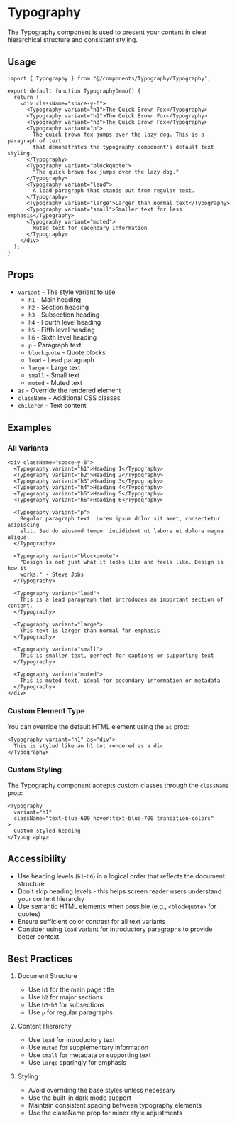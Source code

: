 # Typography

The Typography component is used to present your content in clear hierarchical structure and consistent styling.

## Usage

```tsx
import { Typography } from "@/components/Typography/Typography";

export default function TypographyDemo() {
  return (
    <div className="space-y-6">
      <Typography variant="h1">The Quick Brown Fox</Typography>
      <Typography variant="h2">The Quick Brown Fox</Typography>
      <Typography variant="h3">The Quick Brown Fox</Typography>
      <Typography variant="p">
        The quick brown fox jumps over the lazy dog. This is a paragraph of text
        that demonstrates the typography component's default text styling.
      </Typography>
      <Typography variant="blockquote">
        "The quick brown fox jumps over the lazy dog."
      </Typography>
      <Typography variant="lead">
        A lead paragraph that stands out from regular text.
      </Typography>
      <Typography variant="large">Larger than normal text</Typography>
      <Typography variant="small">Smaller text for less emphasis</Typography>
      <Typography variant="muted">
        Muted text for secondary information
      </Typography>
    </div>
  );
}
```

## Props

- `variant` - The style variant to use
  - `h1` - Main heading
  - `h2` - Section heading
  - `h3` - Subsection heading
  - `h4` - Fourth level heading
  - `h5` - Fifth level heading
  - `h6` - Sixth level heading
  - `p` - Paragraph text
  - `blockquote` - Quote blocks
  - `lead` - Lead paragraph
  - `large` - Large text
  - `small` - Small text
  - `muted` - Muted text
- `as` - Override the rendered element
- `className` - Additional CSS classes
- `children` - Text content

## Examples

### All Variants

```tsx
<div className="space-y-6">
  <Typography variant="h1">Heading 1</Typography>
  <Typography variant="h2">Heading 2</Typography>
  <Typography variant="h3">Heading 3</Typography>
  <Typography variant="h4">Heading 4</Typography>
  <Typography variant="h5">Heading 5</Typography>
  <Typography variant="h6">Heading 6</Typography>

  <Typography variant="p">
    Regular paragraph text. Lorem ipsum dolor sit amet, consectetur adipiscing
    elit. Sed do eiusmod tempor incididunt ut labore et dolore magna aliqua.
  </Typography>

  <Typography variant="blockquote">
    "Design is not just what it looks like and feels like. Design is how it
    works." - Steve Jobs
  </Typography>

  <Typography variant="lead">
    This is a lead paragraph that introduces an important section of content.
  </Typography>

  <Typography variant="large">
    This text is larger than normal for emphasis
  </Typography>

  <Typography variant="small">
    This is smaller text, perfect for captions or supporting text
  </Typography>

  <Typography variant="muted">
    This is muted text, ideal for secondary information or metadata
  </Typography>
</div>
```

### Custom Element Type

You can override the default HTML element using the `as` prop:

```tsx
<Typography variant="h1" as="div">
  This is styled like an h1 but rendered as a div
</Typography>
```

### Custom Styling

The Typography component accepts custom classes through the `className` prop:

```tsx
<Typography
  variant="h1"
  className="text-blue-600 hover:text-blue-700 transition-colors"
>
  Custom styled heading
</Typography>
```

## Accessibility

- Use heading levels (`h1`-`h6`) in a logical order that reflects the document structure
- Don't skip heading levels - this helps screen reader users understand your content hierarchy
- Use semantic HTML elements when possible (e.g., `<blockquote>` for quotes)
- Ensure sufficient color contrast for all text variants
- Consider using `lead` variant for introductory paragraphs to provide better context

## Best Practices

1. Document Structure

   - Use `h1` for the main page title
   - Use `h2` for major sections
   - Use `h3`-`h6` for subsections
   - Use `p` for regular paragraphs

2. Content Hierarchy

   - Use `lead` for introductory text
   - Use `muted` for supplementary information
   - Use `small` for metadata or supporting text
   - Use `large` sparingly for emphasis

3. Styling
   - Avoid overriding the base styles unless necessary
   - Use the built-in dark mode support
   - Maintain consistent spacing between typography elements
   - Use the className prop for minor style adjustments
